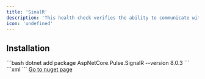 ```yaml
---
title: 'SinalR'
description: 'This health check verifies the ability to communicate with SinalR'
icon: 'undefined'
---
```


## Installation

<Tabs>
  <Tab title=".NET CLI">
    ```bash
    dotnet add package AspNetCore.Pulse.SignalR --version 8.0.3
    ```
  </Tab>
  <Tab title="Package Reference">
    ```xml
    <PackageReference Include="AspNetCore.Pulse.SignalR" Version="8.0.3" />
    ```
  </Tab>
  <Tab title="Nuget">
    <a href="https://www.nuget.org/packages/AspNetCore.Pulse.SignalR/" target="_blank">Go to nuget page</a>
  </Tab>
</Tabs>



